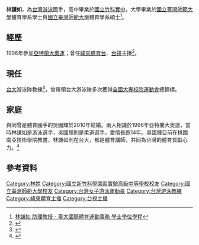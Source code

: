 {{expand|time=2010-04-12T16:26:41+00:00}}
{{主播資訊
| 主播頭銜     = 
| 主播姓名     = 林謙如
| 主播英文名字 = 
| 主播出生年分 = 
| 主播出生日期 = {{birth_date_and_age|1977|9|12}}
| 主播逝世年分 = 
| 主播逝世日期 = 
| 主播照片檔案 = 
| 主播照片尺寸 =
| 主播照片圖說 =
| 暱稱         = 
| 綽號         = 
| 國籍         = {{ROC}}
| 籍貫         = 
| 出生地       = {{TWN}}
| 逝世地       = 
| 最高學歷     = [[國立臺灣師範大學|國立臺灣師範大學]]體育研究所碩士
| 星座         = 
| 血型         = 
| 身高         = 174公分　　
| 體重         = 60公斤
| 婚姻狀況     = 已婚
| 配偶         =  
| 信仰宗教     = 
| 部落格       = 
| 備註         = 
|}}
'''林謙如'''{{BD|1977年|9月12日}}，為[[台灣|台灣]][[游泳|游泳]]國手，高中畢業於[[竹科實中|國立竹科實中]]，大學畢業於[[國立臺灣師範大學|國立臺灣師範大學]]體育學系學士與[[國立臺灣師範大學|國立臺灣師範大學]]體育學系碩士<ref>[https://bpisa.ntu.edu.tw/blog/459 林謙如 助理教授 - 臺大國際體育運動事務 學士學位學程]</ref>。

==經歷==
1996年參加[[亞特蘭大奧運|亞特蘭大奧運]]；曾任[[緯來體育台|緯來體育台]]、[[台視|台視]]主播<ref>{{Cite web |url=https://tw.answers.yahoo.com/question/index?qid=20050921000013KK13269 |title=請問一下~誰有林謙如主播的資料 |access-date=2015-11-26 |archive-date=2019-09-15 |archive-url=https://web.archive.org/web/20190915210741/https://tw.answers.yahoo.com/question/index?qid=20050921000013KK13269 |dead-url=no }}</ref>。

==現任==
[[台大|台大]]游泳隊教練<ref>{{Cite web |url=http://www.pe.ntu.edu.tw/TeacherDoc/TeacherDetail29.html |title=臺大體育室-教師簡介 |access-date=2015-11-26 |archive-date=2016-09-28 |archive-url=https://web.archive.org/web/20160928080940/http://www.pe.ntu.edu.tw/TeacherDoc/TeacherDetail29.html |dead-url=no }}</ref>，曾帶領台大游泳隊多次獲得[[全國大專校院運動會|全國大專校院運動會]]總錦標。

== 家庭 ==
與同曾是體育國手的吳國輝於2010年結婚。兩人相識於1996年亞特蘭大奧運，當時林謙如是游泳選手，吳國輝則是柔道選手，愛情長跑14年。吳國輝目前在桃園南亞技術學院教書，林謙如則在台大，都是體育講師，共同為台灣的體育貢獻心力。<ref>{{Cite web|title=泳壇柔道有喜 林謙如情定吳國輝｜蘋果新聞網｜蘋果日報|url=http://www.appledaily.com.tw/appledaily/article/sports/20100418/32446239/|accessdate=2020-02-08|work=蘋果新聞網|language=zh-TW|archive-date=2012-11-20|archive-url=https://web.archive.org/web/20121120034350/http://www.appledaily.com.tw/appledaily/article/sports/20100418/32446239/|dead-url=no}}</ref>

==參考資料==
{{reflist}}

[[Category:林姓|Category:林姓]]
[[Category:國立新竹科學園區實驗高級中等學校校友|Category:國立新竹科學園區實驗高級中等學校校友]]
[[Category:國立臺灣師範大學校友|Category:國立臺灣師範大學校友]]
[[Category:台灣女子游泳運動員|Category:台灣女子游泳運動員]]
[[Category:台灣游泳教練|Category:台灣游泳教練]]
[[Category:緯來體育主播|Category:緯來體育主播]]
[[Category:台視主播|Category:台視主播]]